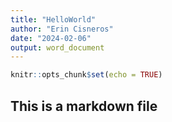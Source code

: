 ```yaml
---
title: "HelloWorld"
author: "Erin Cisneros"
date: "2024-02-06"
output: word_document
---
```


```r
knitr::opts_chunk$set(echo = TRUE)
```


## This is a markdown file